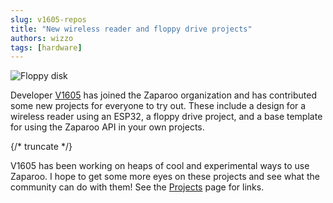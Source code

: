 ```yaml
---
slug: v1605-repos
title: "New wireless reader and floppy drive projects"
authors: wizzo
tags: [hardware]
---
```


![Floppy disk](cover.jpg)

Developer [V1605](https://github.com/v1605) has joined the Zaparoo organization and has contributed some new projects for everyone to try out. These include a design for a wireless reader using an ESP32, a floppy drive project, and a base template for using the Zaparoo API in your own projects.

{/* truncate */}

V1605 has been working on heaps of cool and experimental ways to use Zaparoo. I hope to get some more eyes on these projects and see what the community can do with them! See the [Projects](/projects) page for links.
